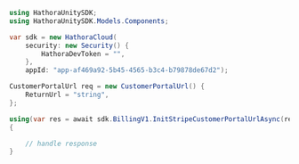 ```csharp InitStripeCustomerPortalUrl.cs
using HathoraUnitySDK;
using HathoraUnitySDK.Models.Components;

var sdk = new HathoraCloud(
    security: new Security() {
        HathoraDevToken = "",
    },
    appId: "app-af469a92-5b45-4565-b3c4-b79878de67d2");

CustomerPortalUrl req = new CustomerPortalUrl() {
    ReturnUrl = "string",
};

using(var res = await sdk.BillingV1.InitStripeCustomerPortalUrlAsync(req))
{

    // handle response
}
```
